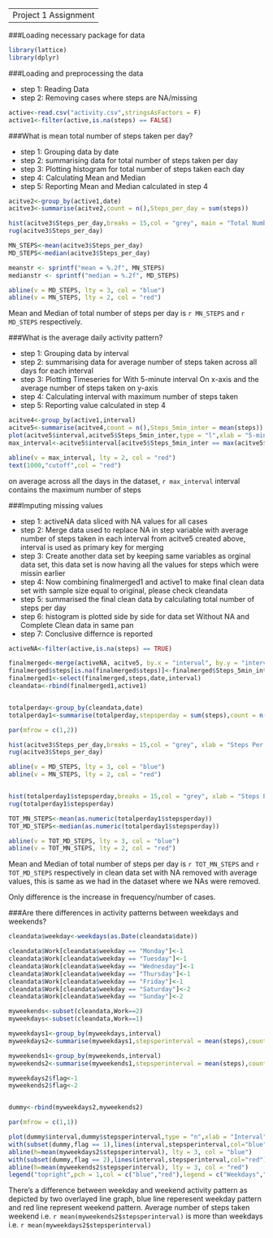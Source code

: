 ---------------------------------------
             Project 1 Assignment
---------------------------------------

###Loading necessary package for data 

```r

library(lattice)
library(dplyr)

```

###Loading and preprocessing the data

* step 1: Reading Data
* step 2: Removing cases where steps are NA/missing


```r

active<-read.csv("activity.csv",stringsAsFactors = F)
active1<-filter(active,is.na(steps) == FALSE)

```

###What is mean total number of steps taken per day?

* step 1: Grouping data by date
* step 2: summarising data for total number of steps taken per day
* step 3: Plotting histogram for total number of steps taken each day
* step 4: Calculating Mean and Median
* step 5: Reporting Mean and Median calculated in step 4


```r

acitve2<-group_by(active1,date)
acitve3<-summarise(acitve2,count = n(),Steps_per_day = sum(steps))

hist(acitve3$Steps_per_day,breaks = 15,col = "grey", main = "Total Number of Steps Per Day",xlab = "Steps")
rug(acitve3$Steps_per_day)

MN_STEPS<-mean(acitve3$Steps_per_day)
MD_STEPS<-median(acitve3$Steps_per_day)

meanstr <- sprintf("mean = %.2f", MN_STEPS)
medianstr <- sprintf("median = %.2f", MD_STEPS)

abline(v = MD_STEPS, lty = 3, col = "blue")
abline(v = MN_STEPS, lty = 2, col = "red")

```

Mean and Median of total number of steps per day is `r MN_STEPS` and `r MD_STEPS` respectively.

  

###What is the average daily activity pattern?


* step 1: Grouping data by interval
* step 2: summarising data for average number of steps taken across all days for each interval
* step 3: Plotting Timeseries for With 5-minute interval On x-axis and the average number of steps taken on y-axis
* step 4: Calculating interval with maximum number of steps taken
* step 5: Reporting value calculated in step 4

```r

acitve4<-group_by(active1,interval)
acitve5<-summarise(acitve4,count = n(),Steps_5min_inter = mean(steps))
plot(acitve5$interval,acitve5$Steps_5min_inter,type = "l",xlab = "5-minute interval",ylab = "averaged steps across all days")
max_interval<-acitve5$interval[acitve5$Steps_5min_inter == max(acitve5$Steps_5min_inter)]

abline(v = max_interval, lty = 2, col = "red")
text(1000,"cutoff",col = "red")

```

on average across all the days in the dataset, `r max_interval` interval contains the maximum number of steps


###Imputing missing values


* step 1: activeNA data sliced with NA values for all cases
* step 2: Merge data used to replace NA in step variable with average number of steps taken in each interval from acitve5 created above, interval is used as primary key for merging
* step 3: Create another data set by keeping same variables as orginal data set, this data set is now having all the values for steps which were missin earlier
* step 4: Now combining finalmerged1 and active1 to make final clean data set with sample size equal to original, please check cleandata
* step 5: summarised the final clean data by calculating total number of steps per day
* step 6: histogram is plotted side by side for data set Without NA and Complete Clean data in same pan
* step 7: Conclusive differnce is reported

```r

activeNA<-filter(active,is.na(steps) == TRUE)

finalmerged<-merge(activeNA, acitve5, by.x = "interval", by.y = "interval")
finalmerged$steps[is.na(finalmerged$steps)]<-finalmerged$Steps_5min_inter
finalmerged1<-select(finalmerged,steps,date,interval)
cleandata<-rbind(finalmerged1,active1)


totalperday<-group_by(cleandata,date)
totalperday1<-summarise(totalperday,stepsperday = sum(steps),count = n())

par(mfrow = c(1,2))

hist(acitve3$Steps_per_day,breaks = 15,col = "grey", xlab = "Steps Per Day",main = "Without NA")
rug(acitve3$Steps_per_day)

abline(v = MD_STEPS, lty = 3, col = "blue")
abline(v = MN_STEPS, lty = 2, col = "red")


hist(totalperday1$stepsperday,breaks = 15,col = "grey", xlab = "Steps Per Day",main = "Complete Data")
rug(totalperday1$stepsperday)

TOT_MN_STEPS<-mean(as.numeric(totalperday1$stepsperday))
TOT_MD_STEPS<-median(as.numeric(totalperday1$stepsperday))

abline(v = TOT_MD_STEPS, lty = 3, col = "blue")
abline(v = TOT_MN_STEPS, lty = 2, col = "red")

```

Mean and Median of total number of steps per day is 
`r TOT_MN_STEPS` and `r TOT_MD_STEPS` respectively in clean data set 
with NA removed with average values, this is 
same as we had in the dataset where we NAs were removed.

Only difference is the increase in frequency/number of cases.

###Are there differences in activity patterns between weekdays and weekends?

```r

cleandata$weekday<-weekdays(as.Date(cleandata$date))

cleandata$Work[cleandata$weekday == "Monday"]<-1
cleandata$Work[cleandata$weekday == "Tuesday"]<-1
cleandata$Work[cleandata$weekday == "Wednesday"]<-1
cleandata$Work[cleandata$weekday == "Thursday"]<-1
cleandata$Work[cleandata$weekday == "Friday"]<-1
cleandata$Work[cleandata$weekday == "Saturday"]<-2
cleandata$Work[cleandata$weekday == "Sunday"]<-2

myweekends<-subset(cleandata,Work==2)
myweekdays<-subset(cleandata,Work==1)

myweekdays1<-group_by(myweekdays,interval)
myweekdays2<-summarise(myweekdays1,stepsperinterval = mean(steps),count = n())

myweekends1<-group_by(myweekends,interval)
myweekends2<-summarise(myweekends1,stepsperinterval = mean(steps),count = n())

myweekdays2$flag<-1
myweekends2$flag<-2


dummy<-rbind(myweekdays2,myweekends2)

par(mfrow = c(1,1))

plot(dummy$interval,dummy$stepsperinterval,type = "n",xlab = "Interval",ylab = "Steps",main = "Comparison Weekday and Weekend Activity Pattern")
with(subset(dummy,flag == 1),lines(interval,stepsperinterval,col="blue"))
abline(h=mean(myweekdays2$stepsperinterval), lty = 3, col = "blue")
with(subset(dummy,flag == 2),lines(interval,stepsperinterval,col="red"))
abline(h=mean(myweekends2$stepsperinterval), lty = 3, col = "red")
legend("topright",pch = 1,col = c("blue","red"),legend = c("Weekdays","weekends"))

```

There's a difference between weekday and weekend activity pattern as depicted by two overlayed line graph, blue line reperesent weekday pattern
and red line represent weekend pattern. Average number of steps taken weekend i.e. `r mean(myweekends2$stepsperinterval)` is more than weekdays i.e. `r mean(myweekdays2$stepsperinterval)`

